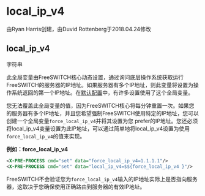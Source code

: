 # local_ip_v4

由Ryan Harris创建，由Duvid Rottenberg于2018.04.24修改

## local_ip_v4

字符串

此全局变量由FreeSWITCH核心动态设置，通过询问底层操作系统获取运行FreeSWITCH的服务器的IP地址。如果服务器有多个IP地址，则此变量将设置为操作系统返回的第一个IP地址。在[默认配置](../FreeSWITCH-Explained/Configuration/Default-Configuration_6587388.mdx#mod_vp8)中，有许多设置使用了这个全局变量。

您无法覆盖此全局变量的值，因为FreeSWITCH核心将每分钟重置一次。如果您的服务器有多个IP地址，并且您希望强制FreeSWITCH使用特定的IP地址，您可以创建一个全局变量`force_local_ip_v4`并将其设置为您 prefer的IP地址。您还必须将local\_ip\_v4变量设置为此IP地址，可以通过简单地将local\_ip\_v4设置为使用`force_local_ip_v4`的值来实现。

**例如：force\_local\_ip\_v4**

```xml
<X-PRE-PROCESS cmd="set" data="force_local_ip_v4=1.1.1.1"/>
<X-PRE-PROCESS cmd="set" data="local_ip_v4=$${force_local_ip_v4 }"/>
```

FreeSWITCH不会验证您为`force_local_ip_v4`输入的IP地址实际上是否指向服务器，这取决于您确保使用正确路由到服务器的有效IP地址。